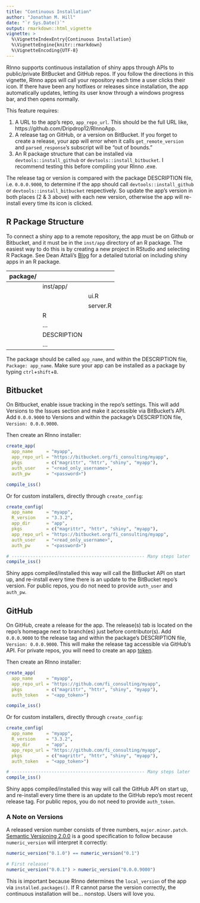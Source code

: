 ---
title: "Continuous Installation"
author: "Jonathan M. Hill"
date: "`r Sys.Date()`"
output: rmarkdown::html_vignette
vignette: >
  %\VignetteIndexEntry{Continuous Installation}
  %\VignetteEngine{knitr::rmarkdown}
  %\VignetteEncoding{UTF-8}
---

RInno supports continuous installation of shiny apps through APIs to public/private BitBucket and GitHub repos. If you follow the directions in this vignette, RInno apps will call your repository each time a user clicks their icon. If there have been any hotfixes or releases since installation, the app automatically updates, letting its user know through a windows progress bar, and then opens normally. 

This feature requires:

1. A URL to the app's repo, `app_repo_url`. This should be the full URL like, https://github.com/Dripdrop12/RInnoApp.
2. A release tag on GitHub, or a version on BitBucket. If you forget to create a release, your app will error when it calls `get_remote_version` and `parsed_response`'s subscript will be "out of bounds."
3. An R package structure that can be installed via `devtools::install_github` or `devtools::install_bitbucket`. I recommend testing this before compiling your RInno .exe.

The release tag or version is compared with the package DESCRIPTION file, i.e. `0.0.0.9000`, to determine if the app should call `devtools::install_github` or `devtools::install_bitbucket` respectively. So update the app's version in both places (2 & 3 above) with each new version, otherwise the app will re-install every time its icon is clicked.


## R Package Structure

To connect a shiny app to a remote repository, the app must be on Github or Bitbucket, and it must be in the `inst/app` directory of an R package. The easiest way to do this is by creating a new project in RStudio and selecting R Package.  See Dean Attali's [Blog](http://deanattali.com/2015/04/21/r-package-shiny-app/) for a detailed tutorial on including shiny apps in an R package.

| package/ |      |         |
|------:   |:-----|:--------|
|          |inst/app/ |     |
|          |      |ui.R     |
|          |      |server.R |
|          |R     |         |
|          |...   |         |
|          |DESCRIPTION|    |
|          |...   |         |

The package should be called `app_name`, and within the DESCRIPTION file, `Package: app_name`. Make sure your app can be installed as a package by typing `ctrl`+`shift`+`B`.


## Bitbucket

On Bitbucket, enable issue tracking in the repo's settings. This will add Versions to the Issues section and make it accessible via BitBucket's API. Add `0.0.0.9000` to Versions and within the package's DESCRIPTION file, `Version: 0.0.0.9000`.

Then create an RInno installer:

```{r, eval=FALSE}
create_app(
  app_name     = "myapp",
  app_repo_url = "https://bitbucket.org/fi_consulting/myapp",
  pkgs         = c("magrittr", "httr", "shiny", "myapp"),
  auth_user    = "<read_only_username>",
  auth_pw      = "<password>")

compile_iss()
```

Or for custom installers, directly through `create_config`:

```{r, eval=FALSE}
create_config(
  app_name     = "myapp", 
  R_version    = "3.3.2", 
  app_dir      = "app",
  pkgs         = c("magrittr", "httr", "shiny", "myapp"),
  app_repo_url = "https://bitbucket.org/fi_consulting/myapp",
  auth_user    = "<read_only_username>", 
  auth_pw      = "<password>")

# -------------------------------------------------- Many steps later
compile_iss()
```

Shiny apps compiled/installed this way will call the BitBucket API on start up, and re-install every time there is an update to the BitBucket repo's version. For public repos, you do not need to provide `auth_user` and `auth_pw`.


## GitHub

On GitHub, create a release for the app. The release(s) tab is located on the repo's homepage next to branch(es) just before contributor(s). Add `0.0.0.9000` to the release tag and within the package's DESCRIPTION file, `Version: 0.0.0.9000`. This will make the release tag accessible via GitHub's API. For private repos, you will need to create an app [token](https://github.com/settings/tokens). 

Then create an RInno installer:

```{r, eval=FALSE}
create_app(
  app_name     = "myapp", 
  app_repo_url = "https://github.com/fi_consulting/myapp",
  pkgs         = c("magrittr", "httr", "shiny", "myapp"),
  auth_token   = "<app_token>")

compile_iss()
```

Or for custom installers, directly through `create_config`:

```{r, eval=FALSE}
create_config(
  app_name     = "myapp", 
  R_version    = "3.3.2", 
  app_dir      = "app", 
  app_repo_url = "https://github.com/fi_consulting/myapp",
  pkgs         = c("magrittr", "httr", "shiny", "myapp"),
  auth_token   = "<app_token>")

# -------------------------------------------------- Many steps later
compile_iss()
```

Shiny apps compiled/installed this way will call the GitHub API on start up, and re-install every time there is an update to the GitHub repo's most recent release tag. For public repos, you do not need to provide `auth_token`.


### A Note on Versions
A released version number consists of three numbers, `major.minor.patch`. [Semantic Versioning 2.0.0](http://semver.org/) is a good specification to follow because `numeric_version` will interpret it correctly:

```{r}
numeric_version("0.1.0") == numeric_version("0.1")
```

```{r}
# First release!
numeric_version("0.0.1") > numeric_version("0.0.0.9000")
```

This is important because RInno determines the `local_version` of the app via `installed.packages()`. If R cannot parse the version correctly, the continuous installation will be... nonstop. Users will love you.





